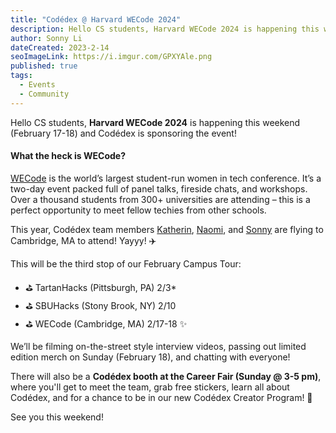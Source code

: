 ```yaml
---
title: "Codédex @ Harvard WECode 2024"
description: Hello CS students, Harvard WECode 2024 is happening this weekend (February 17-18) and Codédex is sponsoring the event! 
author: Sonny Li
dateCreated: 2023-2-14
seoImageLink: https://i.imgur.com/GPXYAle.png
published: true
tags:
  - Events
  - Community
---
```


Hello CS students, **Harvard WECode 2024** is happening this weekend (February 17-18) and Codédex is sponsoring the event! 

#### What the heck is WECode?

[WECode](https://www.harvardwecode.com) is the world’s largest student-run women in tech conference. It’s a two-day event packed full of panel talks, fireside chats, and workshops. Over a thousand students from 300+ universities are attending – this is a perfect opportunity to meet fellow techies from other schools.

This year, Codédex team members [Katherin](https://www.linkedin.com/in/katherin-s-29970a124), [Naomi](https://www.linkedin.com/in/naomixlee), and [Sonny](https://www.linkedin.com/in/sonnynomnom) are flying to Cambridge, MA to attend! Yayyy! ✈️

This will be the third stop of our February Campus Tour:

- ⛳️ TartanHacks (Pittsburgh, PA) 2/3* 
- ⛳️ SBUHacks (Stony Brook, NY) 2/10 
- ⛳️ WECode (Cambridge, MA) 2/17-18 ✨

We’ll be filming on-the-street style interview videos, passing out limited edition merch on Sunday (February 18), and chatting with everyone! 

There will also be a **Codédex booth at the Career Fair (Sunday @ 3-5 pm)**, where you'll get to meet the team, grab free stickers, learn all about Codédex, and for a chance to be in our new Codédex Creator Program! 👀

See you this weekend!
